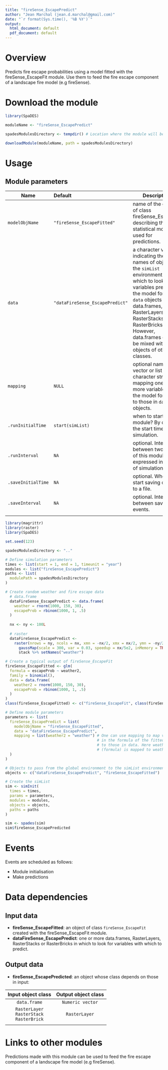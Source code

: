 ---
title: "fireSense_EscapePredict"
author: "Jean Marchal (jean.d.marchal@gmail.com)"
date: "`r format(Sys.time(), '%B %Y')`"
output:
  html_document: default
  pdf_document: default
---

# Overview
Predicts fire escape probabilities using a model fitted with the fireSense_EscapeFit module. Use them to feed the fire escape component of a landscape fire model (e.g fireSense).

# Download the module
```{r download module, eval = FALSE, echo = TRUE}
library(SpaDES)

moduleName <- "fireSense_EscapePredict"

spadesModulesDirectory <- tempdir() # Location where the module will be downloaded

downloadModule(moduleName, path = spadesModulesDirectory)
```

# Usage
## Module parameters
Name|Default|Description
----|:-------|---------------------------------------------------------------------
`modelObjName`|`"fireSense_EscapeFitted"`|name of the object of class fireSense_EscapeFit describing the statistical model used for predictions.
`data`|`"dataFireSense_EscapePredict"`|a character vector indicating the names of objects in the `simList` environment in which to look for variables present in the model formula. `data` objects can be data.frames, RasterLayers, RasterStacks or RasterBricks. However, data.frames cannot be mixed with objects of other classes.
`mapping`|`NULL`|optional named vector or list of character strings mapping one or more variables in the model formula to those in `data` objects.
`.runInitialTime`|`start(simList)`|when to start this module? By default, the start time of the simulation.
`.runInterval`|`NA`|optional. Interval between two runs of this module, expressed in units of simulation time.
`.saveInitialTime`|`NA`|optional. When to start saving output to a file.
`.saveInterval`|`NA`|optional. Interval between save events.
|||

```{r module usage example, eval = FALSE}
library(magrittr)
library(raster)
library(SpaDES)

set.seed(123)

spadesModulesDirectory <- ".."

# Define simulation parameters
times <- list(start = 1, end = 1, timeunit = "year")
modules <- list("fireSense_EscapePredict")
paths <- list(
  modulePath = spadesModulesDirectory
)

# Create random weather and fire escape data
  # data.frame
  dataFireSense_EscapePredict <- data.frame(
    weather = rnorm(1000, 150, 30),
    escapeProb = rbinom(1000, 1, .5)
  )
  
  nx <- ny <- 100L
  
  # raster
  dataFireSense_EscapePredict <-
    raster(nrows = ny, ncols = nx, xmn = -nx/2, xmx = nx/2, ymn = -ny/2, ymx = ny/2) %>%
      gaussMap(scale = 300, var = 0.03, speedup = nx/5e2, inMemory = TRUE) %>%
      stack %>% setNames("weather")

# Create a typical output of fireSense_EscapeFit
fireSense_EscapeFitted <- glm(
  formula = escapeProb ~ weather2,
  family = binomial(),
  data = data.frame(
    weather2 = rnorm(1000, 150, 30),
    escapeProb = rbinom(1000, 1, .5)
  )
)
class(fireSense_EscapeFitted) <- c("fireSense_EscapeFit", class(fireSense_EscapeFitted))

# Define module parameters
parameters <- list(
  fireSense_EscapePredict = list(
    modelObjName = "fireSense_EscapeFitted",
    data = "dataFireSense_EscapePredict",
    mapping = list(weather2 = "weather") # One can use mapping to map variables
                                         # in the formula of the fitted object
                                         # to those in data. Here weather2
                                         # (formula) is mapped to weather (data).
  )
)

# Objects to pass from the global environment to the simList environment
objects <- c("dataFireSense_EscapePredict", "fireSense_EscapeFitted")

# Create the simList
sim <- simInit(
  times = times, 
  params = parameters, 
  modules = modules, 
  objects = objects, 
  paths = paths
)

sim <- spades(sim)
sim$fireSense_EscapePredicted
```

# Events
Events are scheduled as follows:

- Module initialisation
- Make predictions

# Data dependencies
## Input data
- **fireSense_EscapeFitted**: an object of class `fireSense_EscapeFit` created with the fireSense_EscapeFit module.
- **dataFireSense_EscapePredict**: one or more data.frames, RasterLayers, RasterStacks or RasterBricks in which to look for variables with which to predict.

## Output data
- **fireSense_EscapePredicted**: an object whose class depends on those in input:

Input object class | Output object class
:-:|:-:
`data.frame` | `Numeric vector`
`RasterLayer`<br>`RasterStack`<br>`RasterBrick` | `RasterLayer`
||


# Links to other modules
Predictions made with this module can be used to feed the fire escape component of a landscape fire model (e.g fireSense).

